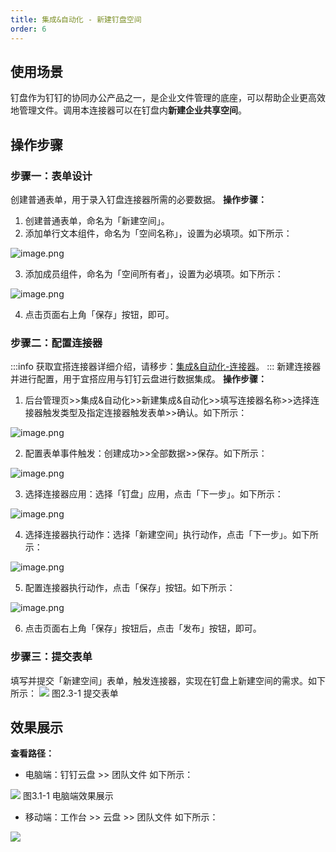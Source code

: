 ```yaml
---
title: 集成&自动化 - 新建钉盘空间
order: 6
---
```

## 使用场景
钉盘作为钉钉的协同办公产品之一，是企业文件管理的底座，可以帮助企业更高效地管理文件。调用本连接器可以在钉盘内**新建企业共享空间**。
## 操作步骤
### 步骤一：表单设计
创建普通表单，用于录入钉盘连接器所需的必要数据。
**操作步骤：**

1. 创建普通表单，命名为「新建空间」。
1. 添加单行文本组件，命名为「空间名称」，设置为必填项。如下所示：

![image.png](https://img.alicdn.com/imgextra/i3/O1CN011hwogl1sVARI7uVEt_!!6000000005771-2-tps-1918-975.png)

3. 添加成员组件，命名为「空间所有者」，设置为必填项。如下所示：

![image.png](https://img.alicdn.com/imgextra/i3/O1CN01dxiFj8205XCPmtPgk_!!6000000006798-2-tps-1918-970.png)

4. 点击页面右上角「保存」按钮，即可。
### 步骤二：配置连接器
:::info
获取宜搭连接器详细介绍，请移步：[集成&自动化-连接器](https://www.yuque.com/yida/support/zevvr1?view=doc_embed)。
:::
新建连接器并进行配置，用于宜搭应用与钉钉云盘进行数据集成。
**操作步骤：**

1. 后台管理页>>集成&自动化>>新建集成&自动化>>填写连接器名称>>选择连接器触发类型及指定连接器触发表单>>确认。如下所示：

![image.png](https://img.alicdn.com/imgextra/i1/O1CN01K41CA61W9FwbthPsu_!!6000000002745-2-tps-1915-975.png)
​


2. 配置表单事件触发：创建成功>>全部数据>>保存。如下所示：

![image.png](https://img.alicdn.com/imgextra/i3/O1CN01xVYFQz1QbktWd6XA6_!!6000000001995-2-tps-1917-975.png)
​


3. 选择连接器应用：选择「钉盘」应用，点击「下一步」。如下所示：

![image.png](https://img.alicdn.com/imgextra/i3/O1CN01Kl7NQq1DgFmIQ5jTY_!!6000000000245-2-tps-1918-976.png)
​


4. 选择连接器执行动作：选择「新建空间」执行动作，点击「下一步」。如下所示：

![image.png](https://img.alicdn.com/imgextra/i2/O1CN01NYSwYk1HpByOWCmtO_!!6000000000806-2-tps-1918-976.png)
​


5. 配置连接器执行动作，点击「保存」按钮。如下所示：

![image.png](https://img.alicdn.com/imgextra/i1/O1CN01wLfEgK1EaaUgMNSZa_!!6000000000368-2-tps-1918-975.png)

6. 点击页面右上角「保存」按钮后，点击「发布」按钮，即可。
### 步骤三：提交表单
填写并提交「新建空间」表单，触发连接器，实现在钉盘上新建空间的需求。如下所示：
![](https://img.alicdn.com/imgextra/i4/O1CN01hV9n0A1vBsbkMXy5X_!!6000000006135-2-tps-1920-950.png)
图2.3-1 提交表单
## 效果展示
**查看路径：**

- 电脑端：钉钉云盘 >> 团队文件 如下所示：

![](https://img.alicdn.com/imgextra/i4/O1CN01HW3w4C1tMINj0LizW_!!6000000005887-2-tps-1920-1039.png)
图3.1-1 电脑端效果展示

- 移动端：工作台 >> 云盘 >> 团队文件 如下所示：

![](https://img.alicdn.com/imgextra/i1/O1CN01JXIjsx1Qaq6MJveJy_!!6000000001993-2-tps-857-992.png)